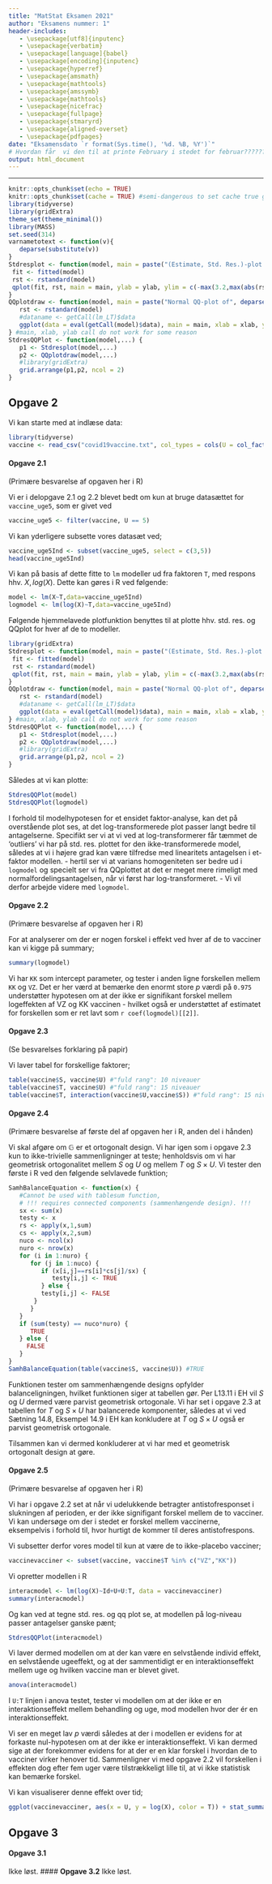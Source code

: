 ```yaml
---
title: "MatStat Eksamen 2021"
author: "Eksamens nummer: 1"
header-includes:
   - \usepackage[utf8]{inputenc}
   - \usepackage{verbatim}
   - \usepackage[language]{babel}
   - \usepackage[encoding]{inputenc}
   - \usepackage{hyperref}
   - \usepackage{amsmath}
   - \usepackage{mathtools}
   - \usepackage{amssymb}
   - \usepackage{mathtools}
   - \usepackage{nicefrac}
   - \usepackage{fullpage}
   - \usepackage{stmaryrd}
   - \usepackage{aligned-overset}
   - \usepackage{pdfpages}
date: "Eksamensdato `r format(Sys.time(), '%d. %B, %Y')`"
# Hvordan får  vi den til at printe February i stedet for februar??????
output: html_document
---
```


------------------------------------------------------------------------

```{=html}
<!-- RMD tips:
1. CTRL+SHIFT+C RMD-comments-out the selected lines, with in a standard HTML comment-out format. 

2. CTRL+ALT+I inserts a new r codechunck

3. Pressing CTRL+SHIFT+ENTER when over a code chunck gives you a preview of the results of the chunck

4. CTRL+SHIFT+K gives you a preview of the entire resulting HTML file.

5. Note the different results of '#HS 1' and 
'# HS 1' (without the '') in the output

6. It is possible to compile regular R-scripts into Rmd files - this is done by pressing CTRL+SHIFT+K while attending any R-script. <<<- Though this apparently doesn't work for HS Problems.R for some reason!?!?!? ->>>

7. Selective use of the echo=c(...) option within code chuncks allows assignment of a variable, to show the assignment in the knitted document, and showing the value of the assignment seamlessly as well - see HS2.3

8. It is possible to include results of R-analysis such as summary statistics in LaTeX-equations in RMD, see HS2.3

9. Adding fig.align="center" to a code chunk centers any figures generated by the chunck.

9.1 note that properties of codechunks seem casesensitive; fig.align="center" centers a figure, but fig.align="Center" (with capital C) doesn't

10. A new subtitle needs a blank line before itself: 
'works:

#### HS 7
'

'doesn't:
blablabla
#### HS 7
'

'doesn't either:
<!-- blablabla ->
#### HS 7
'
11. Pressing F7 when marking, or hovering over a word will spellcheck the word

12. CTRL + - (minus) zooms out, CTRL + + (plus) zooms in

13. CTRL + D Deletes the current line, or current selection of lines

14. THE FOLLOWING SOURCE EDITOR FOLDING METHODS:
14.1 Collapse current fold: ALT + L
14.1.1: Expand current fold: SHIFT + ALT + L
14.2 Collapse "all" subfolds: ALT + O <- !?!! Note that this leaves a small letter 'o' in the text !!?!
14.2.1 Expand "all" subfolds: SHIFT + ALT + O
14.3 Collapse all other folds: ALT + 0 (zero)

15. SHIFT + ALT + J allows you to jump to specific parts of the document

16. Writing a new line with '...' will cause all previous output to be hidden in the knittet document

17. Writing (q<-5) around R code, will both assign and print the code upon assignment 

18. Note that 'attach' only has the scope of the current R-chunck.

19. One way to get pdf printout is to compile a html-printout, and then, in-browser, 'print' the HTML page as a pdf.
-->
```
<!-- ---?--- How do I create a closeable Rmd section, such that I do not have to scroll through the LaTeX commands each time? - !!! Can be done with '-----' through this also creates a line in the knittet document. -->

<!-- How do I publish and share the HTML as a viewable (and linkable) website - this can be done through github? -->

<!-- How can I share R markdown files such that multiple people can edit them at the same time? -->

<!-- Do we need parindent controls as in LaTeX? -->

<!-- Use of the cache function to reduce recompile times -->

<!-- How to close current subsection with a keyboard shortcut? How to close subsubsections,...? - !!!See RMD tip 14!!! -->

<!-- Chunk naming? -->

<!-- How to define variables such that they have scope within their own ## segment? -->

<!-- How do I delete all non-needed variables for each new section in R??? -->

<!-- LaTeX commands -->

\newcommand{\C}{\mathbb{C}} <!--- Komplekse tal --->

\newcommand{\R}{\mathbb{R}} <!--- Reelle tal--->

\newcommand{\Q}{\mathbb{Q}}

<!---Rationelle tal--->

\newcommand{\Z}{\mathbb{Z}}

<!---Hele tal--->

\newcommand{\N}{\mathbb{N}}

<!---Naturlige tal--->

\newcommand{\E}{\mathbb{E}}

<!---mean--->

\newcommand{\F}{\mathbb{F}}

<!---Baggrundsrum sigma-alg--->

\newcommand{\B}{\mathbb{B}}

<!---Borel sigma--->

\newcommand{\K}{\mathbb{K}}

<!---Generel field--->

\newcommand{\RB}{\overline{\R}}

<!---Udvidede reelle tal--->


\newcommand{\ms}[1]{\mathscr{#1}}
\newcommand{\mc}[1]{\mathcal{#1}}
\newcommand{\BR}{\mathcal{B}\left(\R\right)} <!---Borel på Reelle tal -->
\newcommand{\BRB}{\mathcal{B}\left(\RB\right))} <!---Borel på udvidede reelle tal -->


\newcommand{\mf}[1]{\mathfrak{#1}} 
\newcommand{\mcG}[2]{\mathcal{#1}^1(#2)} 
\newcommand{\mcGG}[4]{\mathcal{#1}_{#3}^{#2}(#4)}
\newcommand{\GMR}{\left(X,\ms{A},\mu\right)} <!---Generelt målrum -->

\newcommand{\PBS}{\lrp{\Omega,\F, P}}

<!--- Probability background space -->

\newcommand{\RMR}{\left(\R,\BR, \lambda\right)}

<!---Reelt målrum, m. Borel, og lebesgue mål. -->

\newcommand{\MRBPBR}{\mc{M}_{\RB}^+\left(\BR\right)}

<!---Mængden af positive målelige funktioner som sender (R,BR) over i (RB, BRB) -->

\newcommand{\MRPBR}{\mc{M}_{\R}^+\left(\BR\right)}

<!---Mængden af positive målelige funktioner som sender (R,BR) over i (R, BR) -->

<!---L_p spaces on [0,1] with m -->


\newcommand{\Lp}[1]{L_{#1}\lrp{\lrs{0,1},m}} 
\newcommand{\mclxy}{\mc{L}\lrp{X,Y}}

<!---Bounded linear functionals from X to Y -->

\newcommand{\mckxy}{\mc{K}\lrp{X,Y}}

<!---Compact Bounded linear functionals from X to Y -->

\newcommand{\mssr}{\ms{S}(\R)}

<!---The Schwartz space on $\R$ -->

<!---Arrows -->

\newcommand{\ra}{\rightarrow} <!---Konvergens pil højre -->
\newcommand{\nra}{\nrightarrow} <!---ikke Konvergens pil højre -->
\newcommand{\la}{\leftarrow} <!---Konv pil venstre -->
\newcommand{\nla}{\nleftarrow} <!---ikke Konvergens pil venstre -->
\newcommand{\lra}{\leftrightarrow} <!---højre venstre pil -->
\newcommand{\nlra}{\nleftrightarrow} <!---ikke højre venstre pil -->
\newcommand{\hra}{\hookrightarrow} <!---Injektiv  pil højre -->
\newcommand{\Ra}{\Rightarrow} <!---Implikations pil højre -->
\newcommand{\Lra}{\Leftrightarrow} <!---Bi-implikations pil -->
\newcommand{\Uda}{\Updownarrow} <!---Bi-implikations pil (op og ned) -->
\newcommand{\Da}{\Downarrow} <!---implikations pil (ned) -->
\newcommand{\rhpu}{\rightharpoonup} <!---Weak convergence in Hilbert spaces -->

<!-- LHS & RHS calculations -->

\newcommand{\swel}{\overset{\swarrow}{=}} <!---Continue calculation on left hand side with equality -->
\newcommand{\sweq}{\overset{\swarrow}{\equiv}} <!---Continue calculation on left hand side with equivalence -->
\newcommand{\seel}{\overset{\searrow}{=}} <!---Continue calculation on right hand side with equality -->
\newcommand{\seeq}{\overset{\searrow}{\equiv}} <!---Continue calculation on right hand side with equivalence -->
\newcommand{\inse}{\overset{\cdot}{=}} <!--- Insert values in calculation -->

\newcommand{\PMX}{\mc{P}\left(X\right)} <!---Potensmængde af X -->
\newcommand{\comp}{\mathsf{c}} <!---Set compliment -->
\newcommand{\sm}{\setminus} <!---mængdedifferens -->

<!--- Parenteser --->
\newcommand{\lrp}[1]{\mathopen{}\left({#1}\right)\mathclose{}} <!-- \left("STUFF"\right) -->
\newcommand{\lrc}[1]{\mathopen{}\left\{{#1}\right\}\mathclose{}} <!-- \left\{"STUFF"\right\} -->
\newcommand{\lrs}[1]{\mathopen{}\left[{#1}\right]\mathclose{}} <!-- \left["STUFF"\right] -->
\newcommand{\lrb}[1]{\mathopen{}\left|{#1}\right|\mathclose{}} <!-- \left|"STUFF"\right| -->
\newcommand{\inner}[2]{\mathopen{}\left\langle #1, #2 \right\rangle\mathclose{}}  <!-- <\left"STUFF1","STUFF2"\right> -->
\newcommand{\norm}[1]{\mathopen{}\left\lVert#1\right\rVert\mathclose{}} <!-- \left||"STUFF"\right|| -->
\newcommand{\floor}[1]{\lfloor #1 \rfloor} <!---Floor function --->
\newcommand{\ceil}[1]{\lceil #1 \rceil} <!---ceil --->
\newcommand{\FFou}[1]{\mc{F}(#1)} <!---Fourier Transform notation 1 --->
\newcommand{\Fou}[1]{\widehat{#1}} <!---Fourier Transform notation 2 --->

<!--- Farver --->
\newcommand{\blue}[1]{\textcolor{blue}{{#1}}} <!--- Turning text blue --->
\newcommand{\red}[1]{\textcolor{red}{{#1}}} <!--- Turning text red --->
\newcommand{\green}[1]{\textcolor{green}{{#1}}} <!--- Turning text green --->
\newcommand{\purple}[1]{\textcolor{purple}{{#1}}} <!--- Turning text purple --->
\newcommand{\cyan}[1]{\textcolor{cyan}{{#1}}} <!--- Turning text cyan --->
\newcommand{\orange}[1]{\textcolor{orange}{{#1}}} <!--- Turning text orange --->

<!--- Oversetting bold accents --->
\newcommand{\boldhat}[1]{\mathbf{\hat{\text{$#1$}}}}
\newcommand{\boldbar}[1]{\mathbf{\bar{\text{$#1$}}}}
\newcommand{\boldtilde}[1]{\mathbf{\tilde{\text{$#1$}}}}
\newcommand{\boldcheck}[1]{\mathbf{\check{\text{$#1$}}}}

\newcommand{\indep}{\perp \!\!\! \perp} <!---independence --->
\newcommand{\colvec}[1]{\begin{pmatrix}{#1}\end{pmatrix}} <!-- Begin column vector - Doesn't seem to work with non-column vectors...-->


\newcommand{\nd}[2]{\mc{N}\lrp{{#1},{#2}}} <!-- Normal distribution -->
\newcommand{\dnd}[2]{\sim\mc{N}\lrp{{#1},{#2}}} <!-- Distributed as Normal distribution -->

<!-- \newcommand{\Rlogo}{![](R_logo.png){#id .class width=auto height=16px} } <!-- R logo implemented in text -->

<!-- Image insertion alla LaTeX doesn't seem to work too well..., but inserting the above gives the desired effect. -->

<!--???? \declareMathOperator{\SE}{SE} DOESN'T REALLY SEEM TO WORK????-->

```r
knitr::opts_chunk$set(echo = TRUE)
knitr::opts_chunk$set(cache = TRUE) #semi-dangerous to set cache true globally :||
library(tidyverse)
library(gridExtra)
theme_set(theme_minimal())
library(MASS)
set.seed(314)
varnametotext <- function(v){
   deparse(substitute(v))
}
Stdresplot <- function(model, main = paste("(Estimate, Std. Res.)-plot of", deparse(substitute(model))), ylab ="Standardized residuals", ...) {
 fit <- fitted(model)
 rst <- rstandard(model)
 qplot(fit, rst, main = main, ylab = ylab, ylim = c(-max(3.2,max(abs(rst))), max(3.2,max(abs(rst)))) )+geom_hline(yintercept = 0) #Largest symmetric interval (around 0) of (-3.2,3.2) or (-largest absolute rst, largest absolute rst)
}
QQplotdraw <- function(model, main = paste("Normal QQ-plot of", deparse(substitute(model))), xlab = "Theoretical Quantiles", ylab ="Sample Quantiles", ...) {
   rst <- rstandard(model)
   #dataname <- getCall(lm_LT)$data
   ggplot(data = eval(getCall(model)$data), main = main, xlab = xlab, ylab = ylab) + geom_qq() + geom_qq_line() + aes(sample = rst)
} #main, xlab, ylab call do not work for some reason
StdresQQPlot <- function(model,...) {
   p1 <- Stdresplot(model,...)
   p2 <- QQplotdraw(model,...)
   #library(gridExtra)
   grid.arrange(p1,p2, ncol = 2)
}
```


## **Opgave 2**
Vi kan starte med at indlæse data:
```r
library(tidyverse)
vaccine <- read_csv("covid19vaccine.txt", col_types = cols(U = col_factor(), T = col_factor()))
```

<!-- og bruge `relevel` kommando til at få korrekt referencegruppe (placebo) til vaccinenationer: -->
<!-- ```{r} -->
<!-- levels(vaccine$T) -->
<!-- vaccine$T <- relevel(vaccine$T, ref = "PL") -->
<!-- levels(vaccine$T) -->
<!-- ``` -->

#### **Opgave 2.1**
(Primære besvarelse af opgaven her i R)

Vi er i delopgave 2.1 og 2.2 blevet bedt om kun at bruge datasættet for `vaccine_uge5`, som er givet ved
```r
vaccine_uge5 <- filter(vaccine, U == 5)
```

Vi kan yderligere subsette vores datasæt ved;
```r
vaccine_uge5Ind <- subset(vaccine_uge5, select = c(3,5))
head(vaccine_uge5Ind)
```

Vi kan på basis af dette fitte to `lm` modeller ud fra faktoren `T`, med respons hhv. $X,\,log(X)$. Dette kan gøres i R ved følgende:

```r
model <- lm(X~T,data=vaccine_uge5Ind)
logmodel <- lm(log(X)~T,data=vaccine_uge5Ind)
```

Følgende hjemmelavede plotfunktion benyttes til at plotte hhv. std. res. og QQplot for hver af de to modeller.

```r
library(gridExtra)
Stdresplot <- function(model, main = paste("(Estimate, Std. Res.)-plot of", deparse(substitute(model))), ylab ="Standardized residuals", ...) {
 fit <- fitted(model)
 rst <- rstandard(model)
 qplot(fit, rst, main = main, ylab = ylab, ylim = c(-max(3.2,max(abs(rst))), max(3.2,max(abs(rst)))) )+geom_hline(yintercept = 0) #Largest symmetric interval (around 0) of (-3.2,3.2) or (-largest absolute rst, largest absolute rst)
}
QQplotdraw <- function(model, main = paste("Normal QQ-plot of", deparse(substitute(model))), xlab = "Theoretical Quantiles", ylab ="Sample Quantiles", ...) {
   rst <- rstandard(model)
   #dataname <- getCall(lm_LT)$data
   ggplot(data = eval(getCall(model)$data), main = main, xlab = xlab, ylab = ylab) + geom_qq() + geom_qq_line() + aes(sample = rst)
} #main, xlab, ylab call do not work for some reason
StdresQQPlot <- function(model,...) {
   p1 <- Stdresplot(model,...)
   p2 <- QQplotdraw(model,...)
   #library(gridExtra)
   grid.arrange(p1,p2, ncol = 2)
}
```
Således at vi kan plotte:
```r
StdresQQPlot(model)
StdresQQPlot(logmodel)
```

I forhold til modelhypotesen for et ensidet faktor-analyse, kan det på overstående plot ses, at det log-transformerede plot passer langt bedre til antagelserne. Specifikt ser vi at vi ved at log-transformerer får tæmmet de 'outliers' vi har på std. res. plottet for den ikke-transformerede model, således at vi i højere grad kan være tilfredse med linearitets antagelsen i et-faktor modellen. - hertil ser vi at varians homogeniteten ser bedre ud i `logmodel` og specielt ser vi fra QQplottet at det er meget mere rimeligt med normalfordelingsantagelsen, når vi først har log-transformeret. - Vi vil derfor arbejde videre med `logmodel`. 

#### **Opgave 2.2**
(Primære besvarelse af opgaven her i R)

For at analyserer om der er nogen forskel i effekt ved hver af de to vacciner kan vi kigge på summary;

```r
summary(logmodel)
```
Vi har `KK` som intercept parameter, og tester i anden ligne forskellen mellem `KK` og `VZ`. Det er her værd at bemærke den enormt store $p$ værdi på `0.975` understøtter hypotesen om at der ikke er signifikant forskel mellem logeffekten af VZ og KK vaccinen - hvilket også er understøttet af estimatet for forskellen som er ret lavt som `r coef(logmodel)[[2]]`. 
<!-- # ```{r} -->
<!-- # boxplot(log(X)~T, data=vaccine_uge5Ind) -->
<!-- # confint(logmodel) -->
<!-- # ``` -->
<!-- #  -->
<!-- #  -->
<!-- #  -->
<!-- # ```{r} -->
<!-- # logmodel1 <- lm(log(X)~1,data=vaccine_uge5Ind) -->
<!-- # anova(logmodel1, logmodel) -->
<!-- # anova(logmodel) -->
<!-- # ``` -->

#### **Opgave 2.3**
(Se besvarelses forklaring på papir)

Vi laver tabel for forskellige faktorer;
```r
table(vaccine$S, vaccine$U) #"fuld rang": 10 niveauer
table(vaccine$T, vaccine$U) #"fuld rang": 15 niveauer
table(vaccine$T, interaction(vaccine$U,vaccine$S)) #"fuld rang": 15 niveauer
```

#### **Opgave 2.4**
(Primære besvarelse af første del af opgaven her i R, anden del i hånden)

Vi skal afgøre om $\mathbb{G}$ er et ortogonalt design. Vi har igen som i opgave 2.3 kun to ikke-trivielle sammenligninger at teste; henholdsvis om vi har geometrisk ortogonalitet mellem $S$ og $U$ og mellem $T$ og $S\times U.$
Vi tester den første i R ved den følgende selvlavede funktion;
```r
SamhBalanceEquation <- function(x) { 
   #Cannot be used with tablesum function,
   # !!! requires connected components (sammenhængende design). !!!
   sx <- sum(x)
   testy <- x
   rs <- apply(x,1,sum)
   cs <- apply(x,2,sum)
   nuco <- ncol(x)
   nuro <- nrow(x)
   for (i in 1:nuro) {
      for (j in 1:nuco) {
         if (x[i,j]==rs[i]*cs[j]/sx) {
            testy[i,j] <- TRUE
         } else {
         testy[i,j] <- FALSE
       }
      } 
   }
   if (sum(testy) == nuco*nuro) {
      TRUE
   } else {
     FALSE
   }
}
SamhBalanceEquation(table(vaccine$S, vaccine$U)) #TRUE
```
Funktionen tester om sammenhængende designs opfylder balanceligningen, hvilket funktionen siger at tabellen gør. Per L13.11 i EH vil $S$ og $U$ dermed være parvist geometrisk ortogonale. 
Vi har set i opgave 2.3 at tabellen for $T$ og $S\times U$ har balancerede komponenter, således at vi ved Sætning 14.8, Eksempel 14.9 i EH kan konkludere at  $T$ og $S\times U$ også er parvist geometrisk ortogonale.

Tilsammen kan vi dermed konkluderer at vi har med et geometrisk ortogonalt design at gøre.


#### **Opgave 2.5**
(Primære besvarelse af opgaven her i R)

Vi har i opgave 2.2 set at når vi udelukkende betragter antistofresponset i slukningen af perioden, er der ikke signifigant forskel mellem de to vacciner. Vi kan undersøge om der i stedet er forskel mellem vaccinerne, eksempelvis i forhold til, hvor hurtigt de kommer til deres antistofrespons. 

Vi subsetter derfor vores model til kun at være de to ikke-placebo vacciner;
```r
vaccinevacciner <- subset(vaccine, vaccine$T %in% c("VZ","KK"))
```
Vi opretter modellen i R
```r
interacmodel <- lm(log(X)~Id+U+U:T, data = vaccinevacciner)
summary(interacmodel)
```
Og kan ved at tegne std. res. og qq plot se, at modellen på log-niveau passer antagelser ganske pænt;
```r
StdresQQPlot(interacmodel)
```

Vi laver dermed modellen om at der kan være en selvstående individ effekt, en selvstående ugeeffekt, og at der sammentidigt er en interaktionseffekt mellem uge og hvilken vaccine man er blevet givet.

```r
anova(interacmodel)
```
I `U:T` linjen i anova testet, tester vi modellen om at der ikke er en interaktionseffekt mellem behandling og uge, mod modellen hvor der ér en interaktionseffekt.

Vi ser en meget lav $p$ værdi således at der i modellen er evidens for at forkaste nul-hypotesen om at der ikke er interaktionseffekt. Vi kan dermed sige at der forekommer evidens for at der er en klar forskel i hvordan de to vacciner virker henover tid. Sammenligner vi med opgave 2.2 vil forskellen i effekten dog efter fem uger være tilstrækkeligt lille til, at vi ikke statistisk kan bemærke forskel.

Vi kan visualiserer denne effekt over tid;
```r
ggplot(vaccinevacciner, aes(x = U, y = log(X), color = T)) + stat_summary(aes(group = T), geom = "line", fun = "mean")
```

## **Opgave 3**

#### **Opgave 3.1**
Ikke løst.
#### **Opgave 3.2**
Ikke løst.